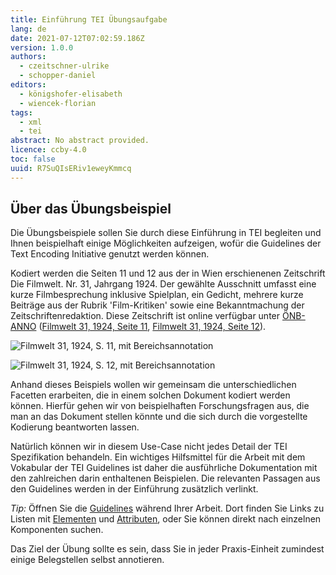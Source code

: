 ```yaml
---
title: Einführung TEI Übungsaufgabe
lang: de
date: 2021-07-12T07:02:59.186Z
version: 1.0.0
authors:
  - czeitschner-ulrike
  - schopper-daniel
editors:
  - königshofer-elisabeth
  - wiencek-florian
tags:
  - xml
  - tei
abstract: No abstract provided.
licence: ccby-4.0
toc: false
uuid: R7SuQIsERiv1eweyKmmcq
---
```

## Über das Übungsbeispiel

Die Übungsbeispiele sollen Sie durch diese Einführung in TEI begleiten und Ihnen beispielhaft einige Möglichkeiten aufzeigen, wofür die Guidelines der Text Encoding Initiative genutzt werden können.

Kodiert werden die Seiten 11 und 12 aus der in Wien erschienenen Zeitschrift Die Filmwelt. Nr. 31, Jahrgang 1924. Der gewählte Ausschnitt umfasst eine kurze Filmbesprechung inklusive Spielplan, ein Gedicht, mehrere kurze Beiträge aus der Rubrik 'Film-Kritiken' sowie eine Bekanntmachung der Zeitschriftenredaktion. Diese Zeitschrift ist online verfügbar unter [ÖNB-ANNO](http://anno.onb.ac.at/) ([Filmwelt 31, 1924, Seite 11](http://anno.onb.ac.at/cgi-content/annoshow-plus?call=fwt|1924|0131|00000011||jpg||45|), [Filmwelt 31, 1924, Seite 12](http://anno.onb.ac.at/cgi-content/annoshow-plus?call=fwt|1924|0131|00000012||jpg||45|)).

![Filmwelt 31, 1924, S. 11, mit Bereichsannotation](images/filmwelt_1923_31_11_annotiert.jpg)

![Filmwelt 31, 1924, S. 12, mit Bereichsannotation](images/filmwelt_1923_31_12_annotiert.jpg)

Anhand dieses Beispiels wollen wir gemeinsam die unterschiedlichen Facetten erarbeiten, die in einem solchen Dokument kodiert werden können. Hierfür gehen wir von beispielhaften Forschungsfragen aus, die man an das Dokument stellen könnte und die sich durch die vorgestellte Kodierung beantworten lassen.

Natürlich können wir in diesem Use-Case nicht jedes Detail der TEI Spezifikation behandeln. Ein wichtiges Hilfsmittel für die Arbeit mit dem Vokabular der TEI Guidelines ist daher die ausführliche Dokumentation mit den zahlreichen darin enthaltenen Beispielen. Die relevanten Passagen aus den Guidelines werden in der Einführung zusätzlich verlinkt.

*Tip:* Öffnen Sie die [Guidelines](https://tei-c.org/guidelines/P5/) während Ihrer Arbeit. Dort finden Sie Links zu Listen mit [Elementen](https://www.tei-c.org/release/doc/tei-p5-doc/en/html/REF-ELEMENTS.html) und [Attributen](https://www.tei-c.org/release/doc/tei-p5-doc/en/html/REF-ATTS.html), oder Sie können direkt nach einzelnen Komponenten suchen.

Das Ziel der Übung sollte es sein, dass Sie in jeder Praxis-Einheit zumindest einige Belegstellen selbst annotieren.